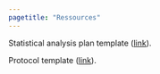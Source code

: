 ```yaml
---
pagetitle: "Ressources"
---
```


Statistical analysis plan template (<a href="https://www.jaeger-consulting.io/documents/20200819_statistical_analysis_plan_template.docx" download>link</a>).


Protocol template (<a href="https://www.jaeger-consulting.io/documents/20220114_protocol_template.docx" download>link</a>).
